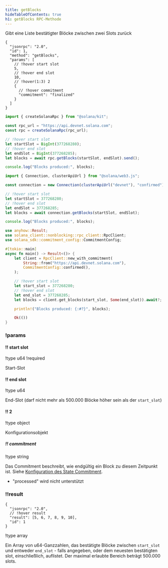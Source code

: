 ```yaml
---
title: getBlocks
hideTableOfContents: true
h1: getBlocks RPC-Methode
---
```


Gibt eine Liste bestätigter Blöcke zwischen zwei Slots zurück

<APIMethod>

```jsonc !!request curl
{
  "jsonrpc": "2.0",
  "id": 1,
  "method": "getBlocks",
  "params": [
    // !hover start slot
    5,
    // !hover end slot
    10,
    // !hover(1:3) 2
    {
      // !hover commitment
      "commitment": "finalized"
    }
  ]
}
```

```ts !!request title="Kit"
import { createSolanaRpc } from "@solana/kit";

const rpc_url = "https://api.devnet.solana.com";
const rpc = createSolanaRpc(rpc_url);

// !hover start slot
let startSlot = BigInt(377268280);
// !hover end slot
let endSlot = BigInt(377268285);
let blocks = await rpc.getBlocks(startSlot, endSlot).send();

console.log("Blocks produced:", blocks);
```

```ts !!request title="web3.js"
import { Connection, clusterApiUrl } from "@solana/web3.js";

const connection = new Connection(clusterApiUrl("devnet"), "confirmed");

// !hover start slot
let startSlot = 377268280;
// !hover end slot
let endSlot = 377268285;
let blocks = await connection.getBlocks(startSlot, endSlot);

console.log("Blocks produced:", blocks);
```

```rs !!request title="Rust"
use anyhow::Result;
use solana_client::nonblocking::rpc_client::RpcClient;
use solana_sdk::commitment_config::CommitmentConfig;

#[tokio::main]
async fn main() -> Result<()> {
    let client = RpcClient::new_with_commitment(
        String::from("https://api.devnet.solana.com"),
        CommitmentConfig::confirmed(),
    );

    // !hover start slot
    let start_slot = 377268280;
    // !hover end slot
    let end_slot = 377268285;
    let blocks = client.get_blocks(start_slot, Some(end_slot)).await?;

    println!("Blocks produced: {:#?}", blocks);

    Ok(())
}
```

### !params

#### !! start slot

!type u64
!required

Start-Slot

#### !! end slot

!type u64

End-Slot (darf nicht mehr als 500.000 Blöcke höher sein als der `start_slot`)

#### !! 2

!type object

Konfigurationsobjekt

##### !! commitment

!type string

Das Commitment beschreibt, wie endgültig ein Block zu diesem Zeitpunkt ist.
Siehe
[Konfiguration des State Commitment](/docs/rpc#configuring-state-commitment).

- "processed" wird nicht unterstützt

### !!result

```jsonc !response
{
  "jsonrpc": "2.0",
  // !hover result
  "result": [5, 6, 7, 8, 9, 10],
  "id": 1
}
```

!type array

Ein Array von u64-Ganzzahlen, das bestätigte Blöcke zwischen `start_slot` und
entweder `end_slot` - falls angegeben, oder dem neuesten bestätigten slot,
einschließlich, auflistet. Der maximal erlaubte Bereich beträgt 500.000 slots.

</APIMethod>
